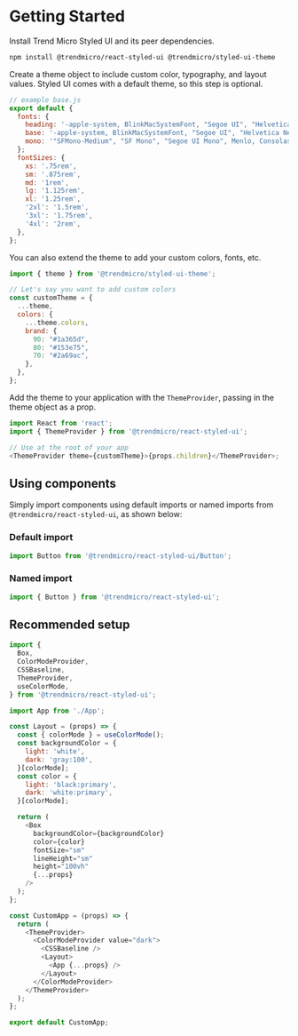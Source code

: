 # Getting Started

Install Trend Micro Styled UI and its peer dependencies.

```bash
npm install @trendmicro/react-styled-ui @trendmicro/styled-ui-theme
```

Create a theme object to include custom color, typography, and layout values.
Styled UI comes with a default theme, so this step is optional.

```js
// example base.js
export default {
  fonts: {
    heading: '-apple-system, BlinkMacSystemFont, "Segoe UI", "Helvetica Neue", Helvetica, Arial, sans-serif',
    base: '-apple-system, BlinkMacSystemFont, "Segoe UI", "Helvetica Neue", Helvetica, Arial, sans-serif',
    mono: '"SFMono-Medium", "SF Mono", "Segoe UI Mono", Menlo, Consolas, Courier, monospace',
  };
  fontSizes: {
    xs: '.75rem',
    sm: '.875rem',
    md: '1rem',
    lg: '1.125rem',
    xl: '1.25rem',
    '2xl': '1.5rem',
    '3xl': '1.75rem',
    '4xl': '2rem',
  },
};
```

You can also extend the theme to add your custom colors, fonts, etc.

```js
import { theme } from '@trendmicro/styled-ui-theme';

// Let's say you want to add custom colors
const customTheme = {
  ...theme,
  colors: {
    ...theme.colors,
    brand: {
      90: "#1a365d",
      80: "#153e75",
      70: "#2a69ac",
    },
  },
};
```

Add the theme to your application with the `ThemeProvider`, passing in the theme
object as a prop.

```js
import React from 'react';
import { ThemeProvider } from '@trendmicro/react-styled-ui';

// Use at the root of your app
<ThemeProvider theme={customTheme}>{props.children}</ThemeProvider>;
```

## Using components

Simply import components using default imports or named imports from `@trendmicro/react-styled-ui`, as shown below:

### Default import

```js
import Button from '@trendmicro/react-styled-ui/Button';
```

### Named import

```js
import { Button } from '@trendmicro/react-styled-ui';
```
## Recommended setup

```js
import {
  Box,
  ColorModeProvider,
  CSSBaseline,
  ThemeProvider,
  useColorMode,
} from '@trendmicro/react-styled-ui';

import App from './App';

const Layout = (props) => {
  const { colorMode } = useColorMode();
  const backgroundColor = {
    light: 'white',
    dark: 'gray:100',
  }[colorMode];
  const color = {
    light: 'black:primary',
    dark: 'white:primary',
  }[colorMode];

  return (
    <Box
      backgroundColor={backgroundColor}
      color={color}
      fontSize="sm"
      lineHeight="sm"
      height="100vh"
      {...props}
    />
  );
};

const CustomApp = (props) => {
  return (
    <ThemeProvider>
      <ColorModeProvider value="dark">
        <CSSBaseline />
        <Layout>
          <App {...props} />
        </Layout>
      </ColorModeProvider>
    </ThemeProvider>
  );
};

export default CustomApp;
```